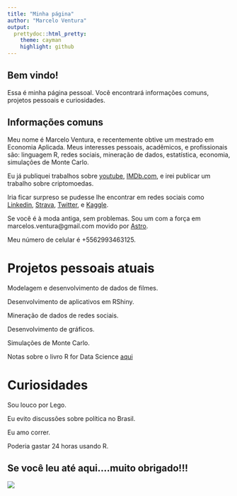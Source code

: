 ```yaml
---
title: "Minha página"
author: "Marcelo Ventura"
output:
  prettydoc::html_pretty:
    theme: cayman
    highlight: github
---
```


## Bem vindo!

Essa é minha página pessoal. Você encontrará informações comuns, projetos pessoais e curiosidades.

## Informações comuns

Meu nome é Marcelo Ventura, e recentemente obtive um mestrado em Economia Aplicada. Meus interesses pessoais, acadêmicos, e profissionais são: linguagem R, redes sociais, mineração de dados, estatística, economia, simulações de Monte Carlo. 

Eu já publiquei trabalhos sobre [youtube](http://ssystem08.upis.br/repositorio/media/revistas/revista_multipla/multipla41.pdf), [IMDb.com](http://repositorio.bc.ufg.br/tede/handle/tede/8278), e irei publicar um trabalho sobre criptomoedas. 

Iria ficar surpreso se pudesse lhe encontrar em redes sociais como [Linkedin]( https://www.linkedin.com/in/marcelo-ventura-8542a9a6/), [Strava]( https://www.strava.com/athletes/19622799), [Twitter]( https://www.twitter.com/marcelosventura), e [Kaggle]( https://www.kaggle.com/marceloventura).

Se você é à moda antiga, sem problemas. Sou um com a força em marcelos.ventura@gmail.com movido por [Astro](www.helloastro.com).

Meu número de celular é +5562993463125.

# Projetos pessoais atuais

Modelagem e desenvolvimento de dados de filmes.

Desenvolvimento de aplicativos em RShiny.

Mineração de dados de redes sociais.

Desenvolvimento de gráficos.

Simulações de Monte Carlo.

Notas sobre o livro R for Data Science [aqui](https://marcelo-ventura.github.io/notesonrfds/mynotes.html)


# Curiosidades

Sou louco por Lego.

Eu evito discussões sobre política no Brasil.

Eu amo correr.

Poderia gastar 24 horas usando R.

## Se você leu até aqui....muito obrigado!!!

![](https://media.giphy.com/media/OtbZhLpNLxDoc/giphy.gif)